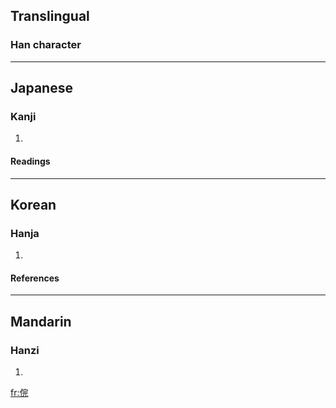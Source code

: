 ==Translingual==
===Han character===
{{Han char|rn=9|rad=人|as=07|sn=9|four=|canj=人十一山 (OJMU)}}{{substub}}
----
==Japanese==
===Kanji===
{{ja-kanji|grade=|rs=人07}}
# {{defn|Japanese}} 
====Readings====
{{ja-readings|on=[[こん]] (kon), [[ごん]] (gon), [[かん]] (kan)|kun=[[まつたし]] (matsutashi), [[けがす]] (kegasu)}}
----
==Korean==
===Hanja===
{{ko-hanja|hangeul=흔|rv=heun|mr=hŭn}}
# {{defn|Korean}}
====References====
{{Han ref|kx=0104.260|dkj=00684|dj=0221.100|hdz=10166.070|uh=4FD2|ud=20434}}
----
==Mandarin==
===Hanzi===
{{cmn-hanzi|pin=[[hùn]] (hun4)|wg=hun<sup>4</sup>}}
# {{defn|Mandarin}}

[[fr:俒]]